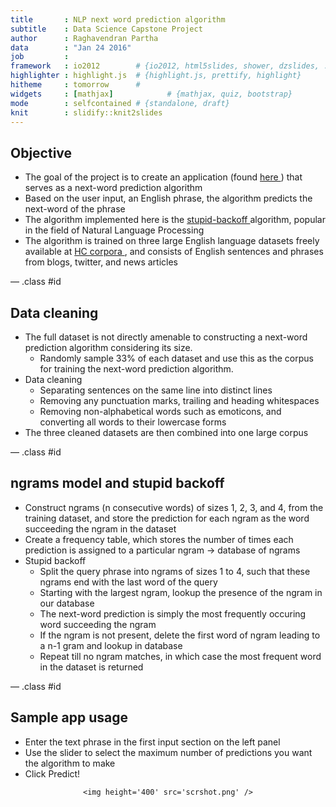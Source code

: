 ```yaml
---
title       : NLP next word prediction algorithm
subtitle    : Data Science Capstone Project
author      : Raghavendran Partha
data        : "Jan 24 2016"
job         : 
framework   : io2012        # {io2012, html5slides, shower, dzslides, ...}
highlighter : highlight.js  # {highlight.js, prettify, highlight}
hitheme     : tomorrow      # 
widgets     : [mathjax]            # {mathjax, quiz, bootstrap}
mode        : selfcontained # {standalone, draft}
knit        : slidify::knit2slides
---
```



## Objective

- The goal of the project is to create an application (found <a href = "https://raghavpartha.shinyapps.io/NLPshinyapp/"> here </a>) that serves as a next-word prediction algorithm
- Based on the user input, an English phrase, the algorithm predicts the next-word of the phrase
- The algorithm implemented here is the <a href = "http://www.aclweb.org/anthology/D07-1090.pdf">stupid-backoff </a> algorithm, popular in the field of Natural Language Processing
- The algorithm is trained on three large English language datasets freely available at <a href = "http://www.corpora.heliohost.org/statistics.html#EnglishUSCorpus"> HC corpora </a>, and consists of English sentences and phrases from blogs, twitter, and news articles

--- .class #id

## Data cleaning

- The full dataset is not directly amenable to constructing a next-word prediction algorithm considering its size. 
     * Randomly sample 33% of each dataset and use this as the corpus for training the next-word prediction algorithm. 

- Data cleaning
     * Separating sentences on the same line into distinct lines
     * Removing any punctuation marks, trailing and heading whitespaces
     * Removing non-alphabetical words such as emoticons, and converting all words to their lowercase forms
     
- The three cleaned datasets are then combined into one large corpus

--- .class #id

## ngrams model and stupid backoff

- Construct ngrams (n consecutive words) of sizes 1, 2, 3, and 4, from the training dataset, and store the prediction for each ngram as the word succeeding the ngram in the dataset
- Create a frequency table, which stores the number of times each prediction is assigned to a particular ngram -> database of ngrams
- Stupid backoff
     * Split the query phrase into ngrams of sizes 1 to 4, such that these ngrams end with the last word of the query 
     * Starting with the largest ngram, lookup the presence of the ngram in our database
     * The next-word prediction is simply the most frequently occuring word succeeding the ngram 
     * If the ngram is not present, delete the first word of ngram leading to a n-1 gram and lookup in database
     * Repeat till no ngram matches, in which case the most frequent word in the dataset is returned

--- .class #id

## Sample app usage

- Enter the text phrase in the first input section on the left panel
- Use the slider to select the maximum number of predictions you want the algorithm to make
- Click Predict!

<div style='text-align: center;'>
    <img height='400' src='scrshot.png' />
</div>